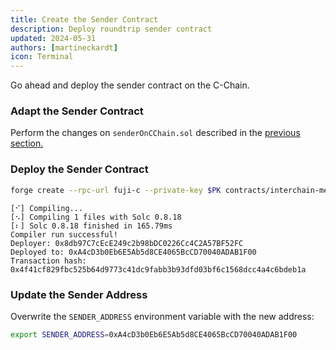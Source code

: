 ```yaml
---
title: Create the Sender Contract
description: Deploy roundtrip sender contract
updated: 2024-05-31
authors: [martineckardt]
icon: Terminal
---
```



Go ahead and deploy the sender contract on the C-Chain. 

<Steps>
<Step>

### Adapt the Sender Contract

Perform the changes on `senderOnCChain.sol` described in the [previous section.](/academy/interchain-messaging/04-icm-basics/04-create-sender-contract)

<Callout type="warn" title="Don't forget to replace the destinationBlockchainID with the Blockchain ID (HEX) of the Dispatch test L1!" />

</Step>
<Step>

### Deploy the Sender Contract

```bash
forge create --rpc-url fuji-c --private-key $PK contracts/interchain-messaging/send-roundtrip/senderOnCChain.sol:SenderOnCChain --broadcast
```
```
[⠊] Compiling...
[⠢] Compiling 1 files with Solc 0.8.18
[⠆] Solc 0.8.18 finished in 165.79ms
Compiler run successful!
Deployer: 0x8db97C7cEcE249c2b98bDC0226Cc4C2A57BF52FC
Deployed to: 0xA4cD3b0Eb6E5Ab5d8CE4065BcCD70040ADAB1F00
Transaction hash: 0x4f41cf829fbc525b64d9773c41dc9fabb3b93dfd03bf6c1568dcc4a4c6bdeb1a
```
</Step>
<Step>

### Update the Sender Address

Overwrite the `SENDER_ADDRESS` environment variable with the new address:

```bash
export SENDER_ADDRESS=0xA4cD3b0Eb6E5Ab5d8CE4065BcCD70040ADAB1F00
```
</Step>
</Steps>
